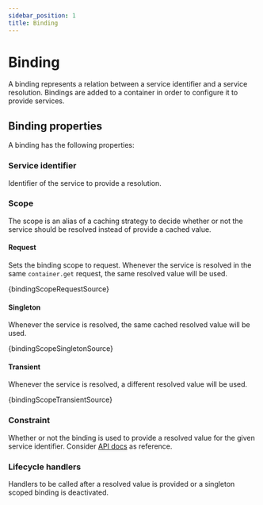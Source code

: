 ```yaml
---
sidebar_position: 1
title: Binding
---
```


# Binding

A binding represents a relation between a service identifier and a service resolution. Bindings are added to a container in order to configure it to provide services.

## Binding properties

A binding has the following properties:

### Service identifier

Identifier of the service to provide a resolution.

### Scope

The scope is an alias of a caching strategy to decide whether or not the service should be resolved instead of provide a cached value.

#### Request

Sets the binding scope to request. Whenever the service is resolved in the same `container.get` request, the same resolved value will be used.

<CodeBlock language="ts">{bindingScopeRequestSource}</CodeBlock>

#### Singleton

Whenever the service is resolved, the same cached resolved value will be used.

<CodeBlock language="ts">{bindingScopeSingletonSource}</CodeBlock>

#### Transient

Whenever the service is resolved, a different resolved value will be used.

<CodeBlock language="ts">{bindingScopeTransientSource}</CodeBlock>

### Constraint

Whether or not the binding is used to provide a resolved value for the given service identifier. Consider [API docs](/docs/api/binding-syntax#bindingwhensyntax) as reference.

### Lifecycle handlers

Handlers to be called after a resolved value is provided or a singleton scoped binding is deactivated.
